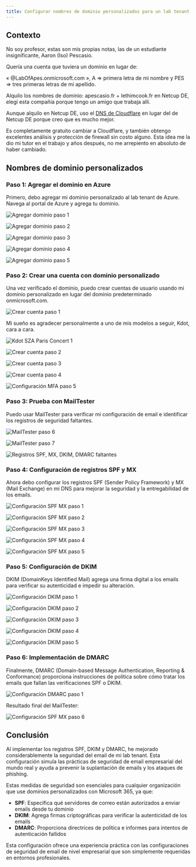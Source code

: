 ```yaml
---
title: Configurar nombres de dominio personalizados para un lab tenant
---
```


## Contexto

No soy profesor, estas son mis propias notas, las de un estudiante insignificante, Aaron (Iso) Pescasio.

Quería una cuenta que tuviera un dominio en lugar de: 

« @LabOfApes.onmicrosoft.com », A => primera letra de mi nombre y PES => tres primeras letras de mi apellido.

Alquilo los nombres de dominio: apescasio.fr + lethimcook.fr en Netcup DE, elegí esta compañía porque tengo un amigo que trabaja allí.

Aunque alquilo en Netcup DE, uso el [DNS de Cloudflare](https://developers.cloudflare.com/dns/zone-setups/full-setup/setup/) en lugar del de Netcup DE porque creo que es mucho mejor.

Es completamente gratuito cambiar a Cloudflare, y también obtengo excelentes análisis y protección de firewall sin costo alguno. Esta idea me la dio mi tutor en el trabajo y años después, no me arrepiento en absoluto de haber cambiado.

## Nombres de dominio personalizados

### Paso 1: Agregar el dominio en Azure

Primero, debo agregar mi dominio personalizado al lab tenant de Azure. Navega al portal de Azure y agrega tu dominio.

![Agregar dominio paso 1](/images/security/custom-domain-names-azure-add-1.png)

![Agregar dominio paso 2](/images/security/custom-domain-names-azure-add-2.png)

![Agregar dominio paso 3](/images/security/custom-domain-names-azure-add-3.png)

![Agregar dominio paso 4](/images/security/custom-domain-names-azure-add-4.png)

![Agregar dominio paso 5](/images/security/custom-domain-names-azure-add-5.png)

### Paso 2: Crear una cuenta con dominio personalizado

Una vez verificado el dominio, puedo crear cuentas de usuario usando mi dominio personalizado en lugar del dominio predeterminado onmicrosoft.com.

![Crear cuenta paso 1](/images/security/custom-domain-names-azure-create-account-1.png)

Mi sueño es agradecer personalmente a uno de mis modelos a seguir, Kdot, cara a cara.

![Kdot SZA Paris Concert 1](/images/security/kdot-sza-paris.jpg)

![Crear cuenta paso 2](/images/security/custom-domain-names-azure-create-account-2.png)

![Crear cuenta paso 3](/images/security/custom-domain-names-azure-create-account-3.png)

![Crear cuenta paso 4](/images/security/custom-domain-names-azure-create-account-4.png)

![Configuración MFA paso 5](/images/security/custom-domain-names-azure-create-account-MFA-5.png)

### Paso 3: Prueba con MailTester

Puedo usar MailTester para verificar mi configuración de email e identificar los registros de seguridad faltantes.

![MailTester paso 6](/images/security/custom-domain-names-azure-create-account-mailtester-6.png)

![MailTester paso 7](/images/security/custom-domain-names-azure-create-account-mailtester-7.png)

![Registros SPF, MX, DKIM, DMARC faltantes](/images/security/custom-domain-names-azure-create-account-mailtester-Missing-SPF-MX-DKIM-DMARC-8.png)

### Paso 4: Configuración de registros SPF y MX

Ahora debo configurar los registros SPF (Sender Policy Framework) y MX (Mail Exchange) en mi DNS para mejorar la seguridad y la entregabilidad de los emails.

![Configuración SPF MX paso 1](/images/security/custom-domain-names-admin-microsoft-com-spf-mx-1.png)

![Configuración SPF MX paso 2](/images/security/custom-domain-names-admin-microsoft-com-spf-mx-2.png)

![Configuración SPF MX paso 3](/images/security/custom-domain-names-admin-microsoft-com-spf-mx-3.png)

![Configuración SPF MX paso 4](/images/security/custom-domain-names-admin-microsoft-com-spf-mx-4.png)

![Configuración SPF MX paso 5](/images/security/custom-domain-names-admin-microsoft-com-spf-mx-5.png)

### Paso 5: Configuración de DKIM

DKIM (DomainKeys Identified Mail) agrega una firma digital a los emails para verificar su autenticidad e impedir su alteración.

![Configuración DKIM paso 1](/images/security/custom-domain-names-defender-dkim-1.png)

![Configuración DKIM paso 2](/images/security/custom-domain-names-defender-dkim-2.png)

![Configuración DKIM paso 3](/images/security/custom-domain-names-defender-dkim-3.png)

![Configuración DKIM paso 4](/images/security/custom-domain-names-defender-dkim-4.png)

![Configuración DKIM paso 5](/images/security/custom-domain-names-defender-dkim-5.png)

### Paso 6: Implementación de DMARC

Finalmente, DMARC (Domain-based Message Authentication, Reporting & Conformance) proporciona instrucciones de política sobre cómo tratar los emails que fallan las verificaciones SPF o DKIM.

![Configuración DMARC paso 1](/images/security/custom-domain-names-defender-dmarc-1.png)

Resultado final del MailTester: 

![Configuración SPF MX paso 6](/images/security/custom-domain-names-admin-microsoft-com-spf-mx-6.png)

## Conclusión

Al implementar los registros SPF, DKIM y DMARC, he mejorado considerablemente la seguridad del email de mi lab tenant. Esta configuración simula las prácticas de seguridad de email empresarial del mundo real y ayuda a prevenir la suplantación de emails y los ataques de phishing.

Estas medidas de seguridad son esenciales para cualquier organización que use dominios personalizados con Microsoft 365, ya que:

- **SPF**: Especifica qué servidores de correo están autorizados a enviar emails desde tu dominio
- **DKIM**: Agrega firmas criptográficas para verificar la autenticidad de los emails
- **DMARC**: Proporciona directrices de política e informes para intentos de autenticación fallidos

Esta configuración ofrece una experiencia práctica con las configuraciones de seguridad de email de nivel empresarial que son simplemente requeridas en entornos profesionales.